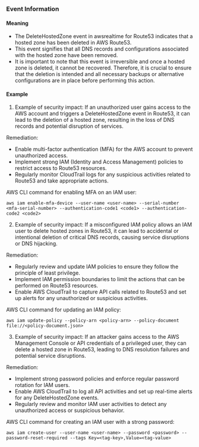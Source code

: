 
### Event Information

#### Meaning

- The DeleteHostedZone event in awsrealtime for Route53 indicates that a hosted zone has been deleted in AWS Route53.
- This event signifies that all DNS records and configurations associated with the hosted zone have been removed.
- It is important to note that this event is irreversible and once a hosted zone is deleted, it cannot be recovered. Therefore, it is crucial to ensure that the deletion is intended and all necessary backups or alternative configurations are in place before performing this action.

#### Example

1. Example of security impact: If an unauthorized user gains access to the AWS account and triggers a DeleteHostedZone event in Route53, it can lead to the deletion of a hosted zone, resulting in the loss of DNS records and potential disruption of services.

Remediation:
- Enable multi-factor authentication (MFA) for the AWS account to prevent unauthorized access.
- Implement strong IAM (Identity and Access Management) policies to restrict access to Route53 resources.
- Regularly monitor CloudTrail logs for any suspicious activities related to Route53 and take appropriate actions.

AWS CLI command for enabling MFA on an IAM user:
```
aws iam enable-mfa-device --user-name <user-name> --serial-number <mfa-serial-number> --authentication-code1 <code1> --authentication-code2 <code2>
```

2. Example of security impact: If a misconfigured IAM policy allows an IAM user to delete hosted zones in Route53, it can lead to accidental or intentional deletion of critical DNS records, causing service disruptions or DNS hijacking.

Remediation:
- Regularly review and update IAM policies to ensure they follow the principle of least privilege.
- Implement IAM permission boundaries to limit the actions that can be performed on Route53 resources.
- Enable AWS CloudTrail to capture API calls related to Route53 and set up alerts for any unauthorized or suspicious activities.

AWS CLI command for updating an IAM policy:
```
aws iam update-policy --policy-arn <policy-arn> --policy-document file://<policy-document.json>
```

3. Example of security impact: If an attacker gains access to the AWS Management Console or API credentials of a privileged user, they can delete a hosted zone in Route53, leading to DNS resolution failures and potential service disruptions.

Remediation:
- Implement strong password policies and enforce regular password rotation for IAM users.
- Enable AWS CloudTrail to log all API activities and set up real-time alerts for any DeleteHostedZone events.
- Regularly review and monitor IAM user activities to detect any unauthorized access or suspicious behavior.

AWS CLI command for creating an IAM user with a strong password:
```
aws iam create-user --user-name <user-name> --password <password> --password-reset-required --tags Key=<tag-key>,Value=<tag-value>
```

